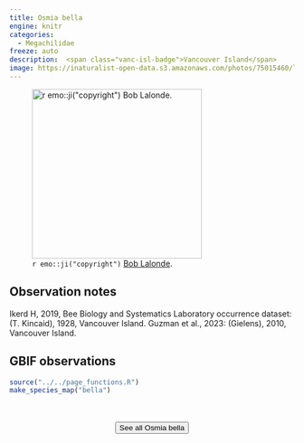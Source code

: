 ```yaml
---
title: Osmia bella
engine: knitr
categories:
  - Megachilidae
freeze: auto
description:  <span class="vanc-isl-badge">Vancouver Island</span>
image: https://inaturalist-open-data.s3.amazonaws.com/photos/75015460/large.jpg
---
```

![`r emo::ji("copyright")` [Bob Lalonde ](https://inaturalist.ca/photos/75015460).](https://inaturalist-open-data.s3.amazonaws.com/photos/75015460/large.jpg){height=300}

## Observation notes  
Ikerd H, 2019, Bee Biology and Systematics Laboratory occurrence dataset: (T. Kincaid), 1928, <span class="hl-place-name"><span class="hl-place-name"><span class="hl-place-name">Vancouver</span> Is</span>land</span>. Guzman et al., 2023: (Gielens), 2010, <span class="hl-place-name"><span class="hl-place-name"><span class="hl-place-name">Vancouver</span> Is</span>land</span>.

## GBIF observations  


```r
source("../../page_functions.R")
make_species_map("bella")
```
<br><br>
<center>


<a href="https://inaturalist.ca/observations?place_id=7085&quality_grade=research&subview=map&taxon_id=453739"><button type="button" class="btn btn-secondary">See all Osmia bella <i class="fa-solid fa-arrow-up-right-from-square"></i> </button></a>
</center>
